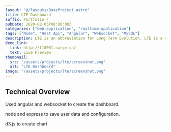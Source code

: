 ```yaml
---
layout: "@/layouts/BaseProject.astro"
title: LTE Dashboard
suffix: Portfolio /
pubDate: 2020-02-05T00:00:00Z
categories: ["web-application", "realtime-application"]
tags: ["Node", "Rest Api", "Angular", "Websocket", "MySQL"]
description: LTE is an abbreviation for Long Term Evolution. LTE is a 4G wireless communications standard developed by the 3rd Generation Partnership Project (3GPP) that's designed to provide up to 10x the speeds of 3G networks for mobile devices such as smartphones, tablets, netbooks, notebooks and wireless hotspots.
demo_link:
  link: http://t10001.surge.sh/
  text: Live Preview
thumbnail:
  src: "/assets/projects/lte/screenshot.png"
  alt: "LTE Dashboard"
image: "/assets/projects/lte/screenshot.png"
---
```


## Technical Overview

Used angular and websocket to create the dashboard.

node and express to save user data and configuration.

d3.js to create chart
